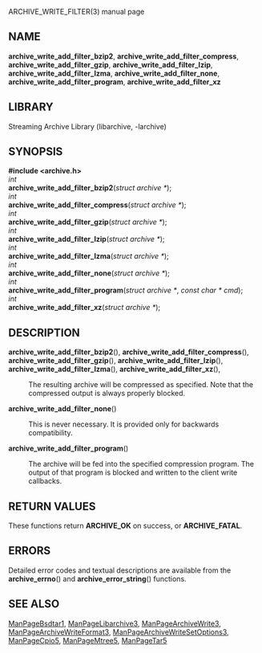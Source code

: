 ARCHIVE_WRITE_FILTER(3) manual page 
== NAME == 
'''archive_write_add_filter_bzip2''', 
'''archive_write_add_filter_compress''', 
'''archive_write_add_filter_gzip''', 
'''archive_write_add_filter_lzip''', 
'''archive_write_add_filter_lzma''', 
'''archive_write_add_filter_none''', 
'''archive_write_add_filter_program''', 
'''archive_write_add_filter_xz''' 
== LIBRARY == 
Streaming Archive Library (libarchive, -larchive) 
== SYNOPSIS == 
'''<nowiki>#include <archive.h></nowiki>''' 
<br> 
''int'' 
<br> 
'''archive_write_add_filter_bzip2'''(''struct archive *''); 
<br> 
''int'' 
<br> 
'''archive_write_add_filter_compress'''(''struct archive *''); 
<br> 
''int'' 
<br> 
'''archive_write_add_filter_gzip'''(''struct archive *''); 
<br> 
''int'' 
<br> 
'''archive_write_add_filter_lzip'''(''struct archive *''); 
<br> 
''int'' 
<br> 
'''archive_write_add_filter_lzma'''(''struct archive *''); 
<br> 
''int'' 
<br> 
'''archive_write_add_filter_none'''(''struct archive *''); 
<br> 
''int'' 
<br> 
'''archive_write_add_filter_program'''(''struct archive *'', ''const char * cmd''); 
<br> 
''int'' 
<br> 
'''archive_write_add_filter_xz'''(''struct archive *''); 
== DESCRIPTION == 
<dl> 
<dt> 
'''archive_write_add_filter_bzip2'''(), 
'''archive_write_add_filter_compress'''(), 
'''archive_write_add_filter_gzip'''(), 
'''archive_write_add_filter_lzip'''(), 
'''archive_write_add_filter_lzma'''(), 
'''archive_write_add_filter_xz'''(), 
</dt> <dd> 
The resulting archive will be compressed as specified. 
Note that the compressed output is always properly blocked. 
</dd><dt>'''archive_write_add_filter_none'''()</dt><dd> 
This is never necessary. 
It is provided only for backwards compatibility. 
</dd><dt>'''archive_write_add_filter_program'''()</dt><dd> 
The archive will be fed into the specified compression program. 
The output of that program is blocked and written to the client 
write callbacks. 
</dd></dl> 
== RETURN VALUES == 
These functions return 
'''ARCHIVE_OK''' 
on success, or 
'''ARCHIVE_FATAL'''. 
== ERRORS == 
Detailed error codes and textual descriptions are available from the 
'''archive_errno'''() 
and 
'''archive_error_string'''() 
functions. 
== SEE ALSO == 
[[ManPageBsdtar1]], 
[[ManPageLibarchive3]], 
[[ManPageArchiveWrite3]], 
[[ManPageArchiveWriteFormat3]], 
[[ManPageArchiveWriteSetOptions3]], 
[[ManPageCpio5]], 
[[ManPageMtree5]], 
[[ManPageTar5]] 
